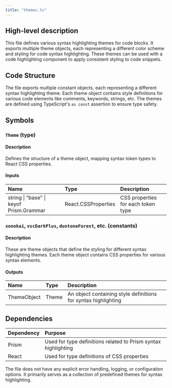 ```yaml
---
title: "themes.ts"
---
```


## High-level description
This file defines various syntax highlighting themes for code blocks. It exports multiple theme objects, each representing a different color scheme and styling for code syntax highlighting. These themes can be used with a code highlighting component to apply consistent styling to code snippets.

## Code Structure
The file exports multiple constant objects, each representing a different syntax highlighting theme. Each theme object contains style definitions for various code elements like comments, keywords, strings, etc. The themes are defined using TypeScript's `as const` assertion to ensure type safety.

## Symbols

### `Theme` (type)
#### Description
Defines the structure of a theme object, mapping syntax token types to React CSS properties.

#### Inputs
| Name | Type | Description |
|:-----|:-----|:------------|
| string \| "base" \| keyof Prism.Grammar | React.CSSProperties | CSS properties for each token type |

### `xonokai`, `vscDarkPlus`, `duotoneForest`, etc. (constants)
#### Description
These are theme objects that define the styling for different syntax highlighting themes. Each theme object contains CSS properties for various syntax elements.

#### Outputs
| Name | Type | Description |
|:-----|:-----|:------------|
| ThemeObject | Theme | An object containing style definitions for syntax highlighting |

## Dependencies
| Dependency | Purpose |
|:-----------|:--------|
| Prism | Used for type definitions related to Prism syntax highlighting |
| React | Used for type definitions of CSS properties |

The file does not have any explicit error handling, logging, or configuration options. It primarily serves as a collection of predefined themes for syntax highlighting.